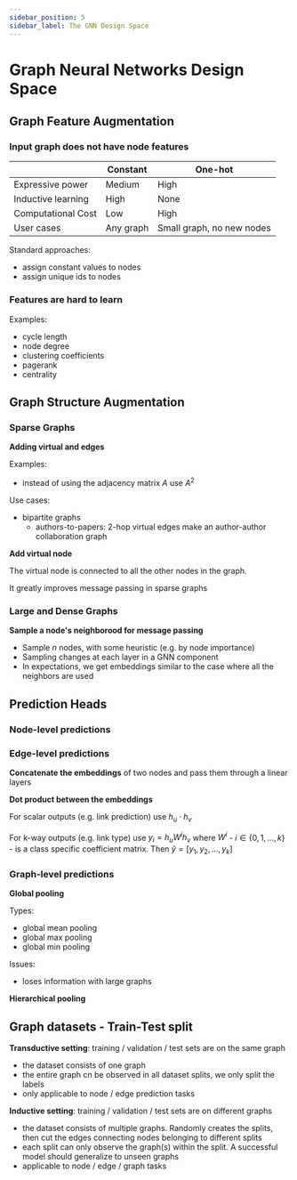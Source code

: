 ```yaml
---
sidebar_position: 5
sidebar_label: The GNN Design Space
---
```


# Graph Neural Networks Design Space

## Graph Feature Augmentation

### Input graph does not have node features

|                    | Constant  | One-hot                   |
| ------------------ | --------- | ------------------------- |
| Expressive power   | Medium    | High                      |
| Inductive learning | High      | None                      |
| Computational Cost | Low       | High                      |
| User cases         | Any graph | Small graph, no new nodes |

Standard approaches:
- assign constant values to nodes
- assign unique ids to nodes

### Features are hard to learn

Examples:
- cycle length
- node degree
- clustering coefficients
- pagerank
- centrality

## Graph Structure Augmentation

### Sparse Graphs

**Adding virtual and edges**

Examples:
- instead of using the adjacency matrix $A$ use $A^2$

Use cases:
- bipartite graphs
    - authors-to-papers: 2-hop virtual edges make an author-author collaboration graph

**Add virtual node**

The virtual node is connected to all the other nodes in the graph.

It greatly improves message passing in sparse graphs

### Large and Dense Graphs

**Sample a node's neighborood for message passing**
- Sample $n$ nodes, with some heuristic (e.g. by node importance)
- Sampling changes at each layer in a GNN component
- In expectations, we get embeddings similar to the case where all the neighbors are used

## Prediction Heads

### Node-level predictions

### Edge-level predictions

**Concatenate the embeddings** of two nodes and pass them through a linear layers

**Dot product between the embeddings**

For scalar outputs (e.g. link prediction) use $h_u \cdot h_v$

For k-way outputs (e.g. link type) use $y_i = h_u W^i h_v$ where $W^i$ - $i \in \{0, 1, \dots, k\}$ - is a class specific coefficient matrix. Then $\hat{y} = [y_1, y_2, \dots, y_k]$

### Graph-level predictions


**Global pooling**

Types:
- global mean pooling
- global max pooling
- global min pooling

Issues:
- loses information with large graphs

**Hierarchical pooling**


## Graph datasets - Train-Test split

**Transductive setting**: training / validation / test sets are on the same graph
- the dataset consists of one graph
- the entire graph cn be observed in all dataset splits, we only split the labels
- only applicable to node / edge prediction tasks

**Inductive setting**: training / validation / test sets are on different graphs
- the dataset consists of multiple graphs. Randomly creates the splits, then cut the edges connecting nodes belonging to different splits
- each split can only observe the graph(s) within the split. A successful model should generalize to unseen graphs
- applicable to node / edge / graph tasks